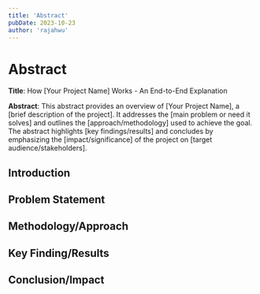 ```yaml
---
title: 'Abstract'
pubDate: 2023-10-23
author: 'rajahwu'
---
```


# Abstract

**Title**: How [Your Project Name] Works - An End-to-End Explanation

**Abstract**:
This abstract provides an overview of [Your Project Name], a [brief description of the project]. It addresses the [main problem or need it solves] and outlines the [approach/methodology] used to achieve the goal. The abstract highlights [key findings/results] and concludes by emphasizing the [impact/significance] of the project on [target audience/stakeholders].

## Introduction

## Problem Statement

## Methodology/Approach

## Key Finding/Results

## Conclusion/Impact
